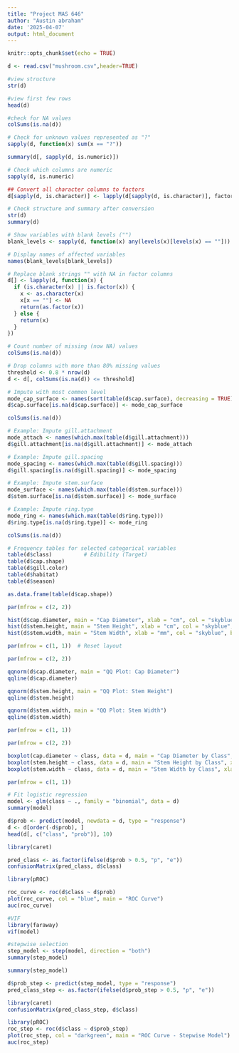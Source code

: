 ---
title: "Project MAS 646"
author: "Austin abraham"
date: '2025-04-07'
output: html_document
---

```{r setup, include=FALSE}
knitr::opts_chunk$set(echo = TRUE)
```

```{r}
d <- read.csv("mushroom.csv",header=TRUE) 

```


```{r}
#view structure
str(d)
```

```{r}
#view first few rows
head(d)
```

```{r}
#check for NA values
colSums(is.na(d))

# Check for unknown values represented as "?"
sapply(d, function(x) sum(x == "?"))
```

```{r}
summary(d[, sapply(d, is.numeric)])
```




```{r}
# Check which columns are numeric
sapply(d, is.numeric)

```

```{r}
## Convert all character columns to factors
d[sapply(d, is.character)] <- lapply(d[sapply(d, is.character)], factor)

```


```{r}
# Check structure and summary after conversion
str(d)
summary(d)


```


```{r}
# Show variables with blank levels ("")
blank_levels <- sapply(d, function(x) any(levels(x)[levels(x) == ""]))

# Display names of affected variables
names(blank_levels[blank_levels])

```


```{r}
# Replace blank strings "" with NA in factor columns
d[] <- lapply(d, function(x) {
  if (is.character(x) || is.factor(x)) {
    x <- as.character(x)
    x[x == ""] <- NA
    return(as.factor(x))
  } else {
    return(x)
  }
})

```


```{r}
# Count number of missing (now NA) values
colSums(is.na(d))

```


```{r}
# Drop columns with more than 80% missing values
threshold <- 0.8 * nrow(d)
d <- d[, colSums(is.na(d)) <= threshold]

```


```{r}
# Impute with most common level
mode_cap_surface <- names(sort(table(d$cap.surface), decreasing = TRUE))[1]
d$cap.surface[is.na(d$cap.surface)] <- mode_cap_surface

```


```{r}
colSums(is.na(d))
```


```{r}
# Example: Impute gill.attachment
mode_attach <- names(which.max(table(d$gill.attachment)))
d$gill.attachment[is.na(d$gill.attachment)] <- mode_attach

# Example: Impute gill.spacing
mode_spacing <- names(which.max(table(d$gill.spacing)))
d$gill.spacing[is.na(d$gill.spacing)] <- mode_spacing

# Example: Impute stem.surface
mode_surface <- names(which.max(table(d$stem.surface)))
d$stem.surface[is.na(d$stem.surface)] <- mode_surface

# Example: Impute ring.type
mode_ring <- names(which.max(table(d$ring.type)))
d$ring.type[is.na(d$ring.type)] <- mode_ring

```


```{r}
colSums(is.na(d))

```


```{r}
# Frequency tables for selected categorical variables
table(d$class)          # Edibility (Target)
table(d$cap.shape)
table(d$gill.color)
table(d$habitat)
table(d$season)

as.data.frame(table(d$cap.shape))

```


```{r}
par(mfrow = c(2, 2))

hist(d$cap.diameter, main = "Cap Diameter", xlab = "cm", col = "skyblue", border = "white")
hist(d$stem.height, main = "Stem Height", xlab = "cm", col = "skyblue", border = "white")
hist(d$stem.width, main = "Stem Width", xlab = "mm", col = "skyblue", border = "white")

par(mfrow = c(1, 1))  # Reset layout

```


```{r}
par(mfrow = c(2, 2))

qqnorm(d$cap.diameter, main = "QQ Plot: Cap Diameter")
qqline(d$cap.diameter)

qqnorm(d$stem.height, main = "QQ Plot: Stem Height")
qqline(d$stem.height)

qqnorm(d$stem.width, main = "QQ Plot: Stem Width")
qqline(d$stem.width)

par(mfrow = c(1, 1))

```

```{r}
par(mfrow = c(2, 2))

boxplot(cap.diameter ~ class, data = d, main = "Cap Diameter by Class", xlab = "Class", ylab = "Diameter")
boxplot(stem.height ~ class, data = d, main = "Stem Height by Class", xlab = "Class", ylab = "Height")
boxplot(stem.width ~ class, data = d, main = "Stem Width by Class", xlab = "Class", ylab = "Width")

par(mfrow = c(1, 1))

```

```{r}
# Fit logistic regression
model <- glm(class ~ ., family = "binomial", data = d)
summary(model)

```

```{r}
d$prob <- predict(model, newdata = d, type = "response")
d <- d[order(-d$prob), ]
head(d[, c("class", "prob")], 10)

```

```{r}
library(caret)

pred_class <- as.factor(ifelse(d$prob > 0.5, "p", "e"))
confusionMatrix(pred_class, d$class)

```

```{r}
library(pROC)

roc_curve <- roc(d$class ~ d$prob)
plot(roc_curve, col = "blue", main = "ROC Curve")
auc(roc_curve)

```

```{r}
#VIF
library(faraway)
vif(model)

```

```{r}
#stepwise selection
step_model <- step(model, direction = "both")
summary(step_model)

```

```{r}
summary(step_model)

```

```{r}
d$prob_step <- predict(step_model, type = "response")
pred_class_step <- as.factor(ifelse(d$prob_step > 0.5, "p", "e"))

library(caret)
confusionMatrix(pred_class_step, d$class)

library(pROC)
roc_step <- roc(d$class ~ d$prob_step)
plot(roc_step, col = "darkgreen", main = "ROC Curve - Stepwise Model")
auc(roc_step)

```



```{r}

```

```{r}

```

```{r}

```
